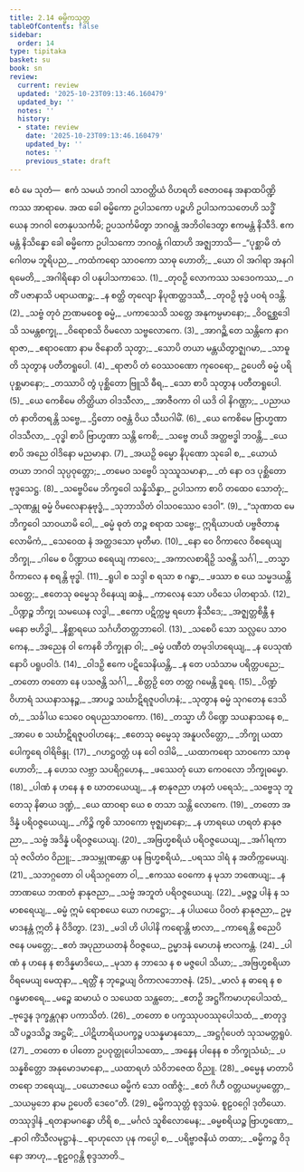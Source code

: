 ```yaml
---
title: 2.14 ဓမ္မိကသုတ္တ
tableOfContents: false
sidebar:
  order: 14
type: tipitaka
basket: su
book: sn
review:
  current: review
  updated: '2025-10-23T09:13:46.160479'
  updated_by: ''
  notes: ''
  history:
  - state: review
    date: '2025-10-23T09:13:46.160479'
    updated_by: ''
    notes: ''
    previous_state: draft
---
```



<ReviewStatus review={frontmatter.review} showDetails={true} />

<HypothesisAnnotation frontmatter={frontmatter} />

<DynamicBreadcrumb />

<Paragraph number="437" book="sn">
ဧဝံ မေ သုတံ—  ဧကံ သမယံ ဘဂဝါ သာဝတ္ထိယံ ဝိဟရတိ ဇေတဝနေ အနာထပိဏ္ဍိကဿ အာရာမေ. အထ ခေါ ဓမ္မိကော ဥပါသကော ပဉ္စဟိ ဥပါသကသတေဟိ သဒ္ဓိံ ယေန ဘဂဝါ တေနုပသင်္ကမိ; ဥပသင်္ကမိတွာ ဘဂဝန္တံ အဘိဝါဒေတွာ ဧကမန္တံ နိသီဒိ. ဧကမန္တံ နိသိန္နော ခေါ ဓမ္မိကော ဥပါသကော ဘဂဝန္တံ ဂါထာဟိ အဇ္ဈဘာသိ—
</Paragraph>

<Division number="379" book="sn" e="ch" v="18" p="335">

<Paragraph number="438" type="verses" book="sn">
_“ပုစ္ဆာမိ တံ ဂေါတမ ဘူရိပည,_  
_ကထံကရော သာဝကော သာဓု ဟောတိ;_  
_ယော ဝါ အဂါရာ အနဂါရမေတိ,_  
_အဂါရိနော ဝါ ပနုပါသကာသေ. (1)_  

</Paragraph>

</Division>
<Division number="380" book="sn" e="ch" v="18" p="335">

<Paragraph number="439" type="verses" book="sn">
_တုဝဉှိ လောကဿ သဒေဝကဿ,_  
_ဂတိံ ပဇာနာသိ ပရာယဏဉ္စ;_  
_န စတ္ထိ တုလျော နိပုဏတ္ထဒဿီ,_  
_တုဝဉှိ ဗုဒ္ဓံ ပဝရံ ဝဒန္တိ. (2)_  

</Paragraph>

</Division>
<Division number="381" book="sn" e="ch" v="18" p="335">

<Paragraph number="440" type="verses" book="sn">
_သဗ္ဗံ တုဝံ ဉာဏမဝေစ္စ ဓမ္မံ,_  
_ပကာသေသိ သတ္တေ အနုကမ္ပမာနော;_  
_ဝိဝဋ္ဋစ္ဆဒေါသိ သမန္တစက္ခု,_  
_ဝိရောစသိ ဝိမလော သဗ္ဗလောကေ. (3)_  

</Paragraph>

</Division>
<Division number="382" book="sn" e="ch" v="18" p="335">

<Paragraph number="441" type="verses" book="sn">
_အာဂဉ္ဆိ တေ သန္တိကေ နာဂရာဇာ,_  
_ဧရာဝဏော နာမ ဇိနောတိ သုတွာ;_  
_သောပိ တယာ မန္တယိတွာဇ္ဈဂမာ,_  
_သာဓူတိ သုတွာန ပတီတရူပေါ. (4)_  

</Paragraph>

</Division>
<Division number="383" book="sn" e="ch" v="18" p="336">

<Paragraph number="442" type="verses" book="sn">
_ရာဇာပိ တံ ဝေဿဝဏော ကုဝေရော,_  
ဥပေတိ ဓမ္မံ ပရိပုစ္ဆမာနော;_  
_တဿာပိ တွံ ပုစ္ဆိတော ဗြူသိ ဓီရ,_  
_သော စာပိ သုတွာန ပတီတရူပေါ. (5)_  

</Paragraph>

</Division>
<Division number="384" book="sn" e="ch" v="18" p="336">

<Paragraph number="443" type="verses" book="sn">
_ယေ ကေစိမေ တိတ္ထိယာ ဝါဒသီလာ,_  
_အာဇီဝကာ ဝါ ယဒိ ဝါ နိဂဏ္ဌာ;_  
_ပညာယ တံ နာတိတရန္တိ သဗ္ဗေ,_  
_ဌိတော ဝဇန္တံ ဝိယ သီဃဂါမိံ. (6)_  

</Paragraph>

</Division>
<Division number="385" book="sn" e="ch" v="18" p="336">

<Paragraph number="444" type="verses" book="sn">
_ယေ ကေစိမေ ဗြာဟ္မဏာ ဝါဒသီလာ,_  
_ဝုဒ္ဓါ စာပိ ဗြာဟ္မဏာ သန္တိ ကေစိ;_  
_သဗ္ဗေ တယိ အတ္ထဗဒ္ဓါ ဘဝန္တိ,_  
_ယေ စာပိ အညေ ဝါဒိနော မညမာနာ. (7)_  

</Paragraph>

</Division>
<Division number="386" book="sn" e="ch" v="18" p="336">

<Paragraph number="445" type="verses" book="sn">
_အယဉှိ ဓမ္မော နိပုဏော သုခေါ စ,_  
_ယောယံ တယာ ဘဂဝါ သုပ္ပဝုတ္တော;_  
_တမေဝ သဗ္ဗေပိ သုဿူသမာနာ,_  
_တံ နော ဝဒ ပုစ္ဆိတော ဗုဒ္ဓသေဋ္ဌ. (8)_  

</Paragraph>

</Division>
<Division number="387" book="sn" e="ch" v="18" p="336">

<Paragraph number="446" type="verses" book="sn">
_သဗ္ဗေပိမေ ဘိက္ခဝေါ သန္နိသိန္နာ,_  
ဥပါသကာ စာပိ တထေဝ သောတုံ;_  
_သုဏန္တု ဓမ္မံ ဝိမလေနာနုဗုဒ္ဓံ,_  
_သုဘာသိတံ ဝါသဝဿေဝ ဒေဝါ”. (9)_  

</Paragraph>

</Division>
<Division number="388" book="sn" e="ch" v="18" p="336">

<Paragraph number="447" type="verses" book="sn">
_“သုဏာထ မေ ဘိက္ခဝေါ သာဝယာမိ ဝေါ,_  
_ဓမ္မံ ဓုတံ တဉ္စ စရာထ သဗ္ဗေ;_  
ဣရိယာပထံ ပဗ္ဗဇိတာနုလောမိကံ,_  
_သေဝေထ နံ အတ္ထဒသော မုတီမာ. (10)_  

</Paragraph>

</Division>
<Division number="389" book="sn" e="ch" v="18" p="336">

<Paragraph number="448" type="verses" book="sn">
_နော ဝေ ဝိကာလေ ဝိစရေယျ ဘိက္ခု,_  
_ဂါမေ စ ပိဏ္ဍာယ စရေယျ ကာလေ;_  
_အကာလစာရိဉှိ သဇန္တိ သင်္ဂါ,_  
_တသ္မာ ဝိကာလေ န စရန္တိ ဗုဒ္ဓါ. (11)_  

</Paragraph>

</Division>
<Division number="390" book="sn" e="ch" v="18" p="337">

<Paragraph number="449" type="verses" book="sn">
_ရူပါ စ သဒ္ဒါ စ ရသာ စ ဂန္ဓာ,_  
_ဖဿာ စ ယေ သမ္မဒယန္တိ သတ္တေ;_  
_ဧတေသု ဓမ္မေသု ဝိနေယျ ဆန္ဒံ,_  
_ကာလေန သော ပဝိသေ ပါတရာသံ. (12)_  

</Paragraph>

</Division>
<Division number="391" book="sn" e="ch" v="18" p="337">

<Paragraph number="450" type="verses" book="sn">
_ပိဏ္ဍဉ္စ ဘိက္ခု သမယေန လဒ္ဓါ,_  
_ဧကော ပဋိက္ကမ္မ ရဟော နိသီဒေ;_  
_အဇ္ဈတ္တစိန္တီ န မနော ဗဟိဒ္ဓါ,_  
_နိစ္ဆာရယေ သင်္ဂဟိတတ္တဘာဝေါ. (13)_  

</Paragraph>

</Division>
<Division number="392" book="sn" e="ch" v="18" p="337">

<Paragraph number="451" type="verses" book="sn">
_သစေပိ သော သလ္လပေ သာဝကေန,_  
_အညေန ဝါ ကေနစိ ဘိက္ခုနာ ဝါ;_  
_ဓမ္မံ ပဏီတံ တမုဒါဟရေယျ,_  
_န ပေသုဏံ နောပိ ပရူပဝါဒံ. (14)_  

</Paragraph>

</Division>
<Division number="393" book="sn" e="ch" v="18" p="337">

<Paragraph number="452" type="verses" book="sn">
_ဝါဒဉှိ ဧကေ ပဋိသေနိယန္တိ,_  
_န တေ ပသံသာမ ပရိတ္တပညေ;_  
_တတော တတော နေ ပသဇန္တိ သင်္ဂါ,_  
_စိတ္တဉှိ တေ တတ္ထ ဂမေန္တိ ဒူရေ. (15)_  

</Paragraph>

</Division>
<Division number="394" book="sn" e="ch" v="18" p="337">

<Paragraph number="453" type="verses" book="sn">
_ပိဏ္ဍံ ဝိဟာရံ သယနာသနဉ္စ,_  
_အာပဉ္စ သင်္ဃာဋိရဇူပဝါဟနံ;_  
_သုတွာန ဓမ္မံ သုဂတေန ဒေသိတံ,_  
_သင်္ခါယ သေဝေ ဝရပညသာဝကော. (16)_  

</Paragraph>

</Division>
<Division number="395" book="sn" e="ch" v="18" p="337">

<Paragraph number="454" type="verses" book="sn">
_တသ္မာ ဟိ ပိဏ္ဍေ သယနာသနေ စ,_  
_အာပေ စ သင်္ဃာဋိရဇူပဝါဟနေ;_  
_ဧတေသု ဓမ္မေသု အနူပလိတ္တော,_  
_ဘိက္ခု ယထာ ပေါက္ခရေ ဝါရိဗိန္ဒု. (17)_  

</Paragraph>

</Division>
<Division number="396" book="sn" e="ch" v="18" p="337">

<Paragraph number="455" type="verses" book="sn">
_ဂဟဋ္ဌဝတ္တံ ပန ဝေါ ဝဒါမိ,_  
_ယထာကရော သာဝကော သာဓု ဟောတိ;_  
_န ဟေသ လဗ္ဘာ သပရိဂ္ဂဟေန,_  
_ဖဿေတုံ ယော ကေဝလော ဘိက္ခုဓမ္မော. (18)_  

</Paragraph>

</Division>
<Division number="397" book="sn" e="ch" v="18" p="338">

<Paragraph number="456" type="verses" book="sn">
_ပါဏံ န ဟနေ န စ ဃာတယေယျ,_  
_န စာနုဇညာ ဟနတံ ပရေသံ;_  
_သဗ္ဗေသု ဘူတေသု နိဓာယ ဒဏ္ဍံ,_  
_ယေ ထာဝရာ ယေ စ တသာ သန္တိ လောကေ. (19)_  

</Paragraph>

</Division>
<Division number="398" book="sn" e="ch" v="18" p="338">

<Paragraph number="457" type="verses" book="sn">
_တတော အဒိန္နံ ပရိဝဇ္ဇယေယျ,_  
_ကိဉ္စိ ကွစိ သာဝကော ဗုဇ္ဈမာနော;_  
_န ဟာရယေ ဟရတံ နာနုဇညာ,_  
_သဗ္ဗံ အဒိန္နံ ပရိဝဇ္ဇယေယျ. (20)_  

</Paragraph>

</Division>
<Division number="399" book="sn" e="ch" v="18" p="338">

<Paragraph number="458" type="verses" book="sn">
_အဗြဟ္မစရိယံ ပရိဝဇ္ဇယေယျ,_  
_အင်္ဂါရကာသုံ ဇလိတံဝ ဝိညူ;_  
_အသမ္ဘုဏန္တော ပန ဗြဟ္မစရိယံ,_  
_ပရဿ ဒါရံ န အတိက္ကမေယျ. (21)_  

</Paragraph>

</Division>
<Division number="400" book="sn" e="ch" v="18" p="338">

<Paragraph number="459" type="verses" book="sn">
_သဘဂ္ဂတော ဝါ ပရိသဂ္ဂတော ဝါ,_  
_ဧကဿ ဝေကော န မုသာ ဘဏေယျ;_  
_န ဘာဏယေ ဘဏတံ နာနုဇညာ,_  
_သဗ္ဗံ အဘူတံ ပရိဝဇ္ဇယေယျ. (22)_  

</Paragraph>

</Division>
<Division number="401" book="sn" e="ch" v="18" p="338">

<Paragraph number="460" type="verses" book="sn">
_မဇ္ဇဉ္စ ပါနံ န သမာစရေယျ,_  
_ဓမ္မံ ဣမံ ရောစယေ ယော ဂဟဋ္ဌော;_  
_န ပါယယေ ပိဝတံ နာနုဇညာ,_  
ဥမ္မာဒနန္တံ ဣတိ နံ ဝိဒိတွာ. (23)_  

</Paragraph>

</Division>
<Division number="402" book="sn" e="ch" v="18" p="338">

<Paragraph number="461" type="verses" book="sn">
_မဒါ ဟိ ပါပါနိ ကရောန္တိ ဗာလာ,_  
_ကာရေန္တိ စညေပိ ဇနေ ပမတ္တေ;_  
_ဧတံ အပုညာယတနံ ဝိဝဇ္ဇယေ,_  
ဥမ္မာဒနံ မောဟနံ ဗာလကန္တံ. (24)_  

</Paragraph>

</Division>
<Division number="403" book="sn" e="ch" v="18" p="338">

<Paragraph number="462" type="verses" book="sn">
_ပါဏံ န ဟနေ န စာဒိန္နမာဒိယေ,_  
_မုသာ န ဘာသေ န စ မဇ္ဇပေါ သိယာ;_  
_အဗြဟ္မစရိယာ ဝိရမေယျ မေထုနာ,_  
_ရတ္တိံ န ဘုဉ္ဇေယျ ဝိကာလဘောဇနံ. (25)_  

</Paragraph>

</Division>
<Division number="404" book="sn" e="ch" v="18" p="339">

<Paragraph number="463" type="verses" book="sn">
_မာလံ န ဓာရေ န စ ဂန္ဓမာစရေ,_  
_မဉ္စေ ဆမာယံ ဝ သယေထ သန္ထတေ;_  
_ဧတဉှိ အဋ္ဌင်္ဂိကမာဟုပေါသထံ,_  
_ဗုဒ္ဓေန ဒုက္ခန္တဂုနာ ပကာသိတံ. (26)_  

</Paragraph>

</Division>
<Division number="405" book="sn" e="ch" v="18" p="339">

<Paragraph number="464" type="verses" book="sn">
_တတော စ ပက္ခဿုပဝဿုပေါသထံ,_  
_စာတုဒ္ဒသိံ ပဉ္စဒသိဉ္စ အဋ္ဌမိံ;_  
_ပါဋိဟာရိယပက္ခဉ္စ ပသန္နမာနသော,_  
_အဋ္ဌင်္ဂုပေတံ သုသမတ္တရူပံ. (27)_  

</Paragraph>

</Division>
<Division number="406" book="sn" e="ch" v="18" p="339">

<Paragraph number="465" type="verses" book="sn">
_တတော စ ပါတော ဥပဝုတ္ထုပေါသထော,_  
_အန္နေန ပါနေန စ ဘိက္ခုသံဃံ;_  
_ပသန္နစိတ္တော အနုမောဒမာနော,_  
_ယထာရဟံ သံဝိဘဇေထ ဝိညူ. (28)_  

</Paragraph>

</Division>
<Division number="407" book="sn" e="ch" v="18" p="339">

<Paragraph number="466" type="verses" book="sn">
_ဓမ္မေန မာတာပိတရော ဘရေယျ,_  
_ပယောဇယေ ဓမ္မိကံ သော ဝဏိဇ္ဇံ;_  
_ဧတံ ဂိဟီ ဝတ္တယမပ္ပမတ္တော,_  
_သယမ္ပဘေ နာမ ဥပေတိ ဒေဝေ”တိ. (29)_  


</Paragraph>
</Division>

<Paragraph number="467" type="center" book="sn">
ဓမ္မိကသုတ္တံ စုဒ္ဒသမံ.



</Paragraph>

<Paragraph number="468" type="center" book="sn">
စူဠဝဂ္ဂေါ ဒုတိယော.



</Paragraph>

<Paragraph number="469" type="center" book="sn">
တဿုဒ္ဒါနံ


</Paragraph>

<Paragraph number="470" type="verses" book="sn">
_ရတနာမဂန္ဓော ဟိရိ စ,_  
_မင်္ဂလံ သူစိလောမေန;_  
_ဓမ္မစရိယဉ္စ ဗြာဟ္မဏော,_  
_နာဝါ ကိံသီလမုဋ္ဌာနံ._  

</Paragraph>

<Paragraph number="471" type="verses" book="sn">
_ရာဟုလော ပုန ကပ္ပေါ စ,_  
_ပရိဗ္ဗာဇနိယံ တထာ;_  
_ဓမ္မိကဉ္စ ဝိဒုနော အာဟု,_  
_စူဠဝဂ္ဂန္တိ စုဒ္ဒသာတိ._
</Paragraph>
